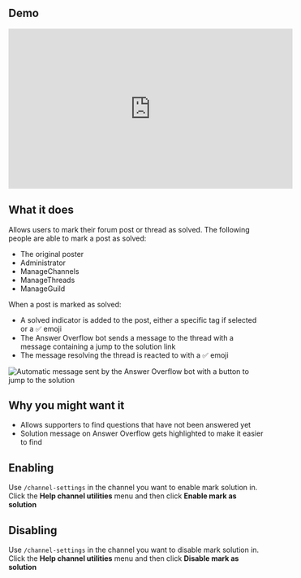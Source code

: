 ## Demo

<iframe
  width="560"
  height="315"
  src="https://www.youtube.com/embed/3pGDHWke6Wg?si=LebqYaneEoALgPe5"
  title="YouTube video player"
  frameborder="0"
  allow="accelerometer; autoplay; clipboard-write; encrypted-media; gyroscope; picture-in-picture"
  allowfullscreen
>
</iframe>


## What it does

Allows users to mark their forum post or thread as solved. The following people are able to mark a post as solved:

- The original poster
- Administrator
- ManageChannels
- ManageThreads
- ManageGuild

When a post is marked as solved:

- A solved indicator is added to the post, either a specific tag if selected or a ✅ emoji
- The Answer Overflow bot sends a message to the thread with a message containing a jump to the solution link
- The message resolving the thread is reacted to with a ✅ emoji

![Automatic message sent by the Answer Overflow bot with a button to jump to the solution](/images/mark-solution-response-w-forum-post-guidelines.png)

## Why you might want it

- Allows supporters to find questions that have not been answered yet
- Solution message on Answer Overflow gets highlighted to make it easier to find

## Enabling

Use `/channel-settings` in the channel you want to enable mark solution in. Click the **Help channel utilities** menu and then click **Enable mark as solution**

## Disabling

Use `/channel-settings` in the channel you want to disable mark solution in. Click the **Help channel utilities** menu and then click **Disable mark as solution**
